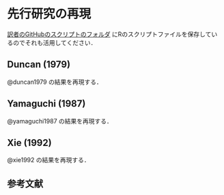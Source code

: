 

# 先行研究の再現 {-}


[訳者のGitHubのスクリプトのフォルダ](https://github.com/ShoFujihara/Association_Models_Japanese/tree/main/scripts) にRのスクリプトファイルを保存しているのでそれも活用してください．


## Duncan (1979)

@duncan1979 の結果を再現する．

## Yamaguchi (1987)

@yamaguchi1987 の結果を再現する．

## Xie (1992)

@xie1992 の結果を再現する．






## 参考文献 {-}

